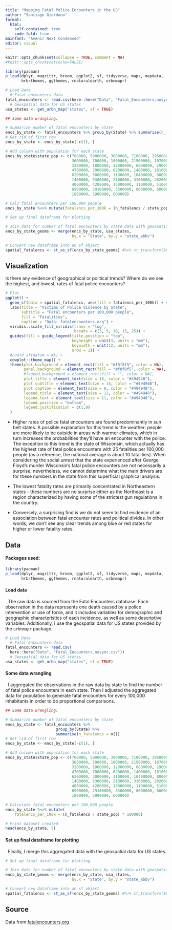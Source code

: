 ```yaml
---
title: "Mapping Fatal Police Encounters in the US"
author: "Santiago Giordano"
format: 
  html: 
    self-contained: true
    code-fold: true
mainfont: "Avenir Next Condensed"
editor: visual
---
```


```r
knitr::opts_chunk$set(collapse = TRUE, comment = NA)
#knitr::opts_chunk$set(echo=FALSE)
```

```r
library(pacman)
p_load(dplyr, magrittr, broom, ggplot2, sf, tidyverse, maps, mapdata, 
       hrbrthemes, ggthemes, rnaturalearth, urbnmapr)
```


```r
# Load Data
  # Fatal encounters data
fatal_encounters <- read.csv(here::here("Data", "Fatal_Encounters.nosync.csv"))
  # Geospatial data for US states
usa_states <- get_urbn_map("states", sf = TRUE)
```

```r
## Some data wrangling:

# Summarize number of fatal encounters by state
encs_by_state <- fatal_encounters %>% group_by(State) %>% summarise(n_fatalencs = n())
# Get rid of first row
encs_by_state <- encs_by_state[-c(1), ] 

# Add column with population for each state
encs_by_state$state_pop <- c(700000, 5000000, 3000000, 7100000, 39500000, 5700000, 
                             3600000, 700000, 1000000, 21500000, 10700000, 1500000,
                             3200000, 1800000, 12800000, 6800000, 2900000, 4500000,
                             4700000, 7000000, 6200000, 1400000, 10100000, 5700000,
                             6200000, 3000000, 1100000, 10400000, 800000, 2000000,
                             1400000, 9300000, 2100000, 3100000, 20200000, 11800000,
                             4000000, 4200000, 13000000, 1100000, 5100000, 900000,
                             6900000, 29100000, 3300000, 8600000, 600000, 7700000,
                             1800000, 5900000, 600000)

# Calc fatal encounters per 100,000 people
encs_by_state %<>% mutate(fatalencs_per_100k = (n_fatalencs / state_pop) * 100000)
```

```r
# Set up final dataframe for plotting

# Join data for number of fatal encounters by state data with geospatial data of US state
encs_by_state_geoms <- merge(encs_by_state, usa_states, 
                             by.x = "State", by.y = "state_abbv")

# Convert new dataframe into an sf object
spatial_fatalencs <- st_as_sf(encs_by_state_geoms) #%>% st_transform(8857)
```


## Visualization

Is there any evidence of geographical or political trends? Where do we see the highest, and lowest, rates of fatal police encounters?

```r
# Plot
ggplot() +
  geom_sf(data = spatial_fatalencs, aes(fill = fatalencs_per_100k)) + #, col = "grey40"
  labs(title = "Victims of Police Violence by State",
       subtitle = "Fatal encounters per 100,000 people",
       fill = "Fatalities", 
       caption = "Data: fatalencounters.org") +
  viridis::scale_fill_viridis(trans = "log", 
                              breaks = c(3, 5, 10, 15, 25)) +
  guides(fill = guide_legend(title.position = "top", 
                             keyheight = unit(3, units = "mm"),
                             keywidth = unit(12, units = "mm"),
                             nrow = 1)) +
  #coord_sf(datum = NA) +
  cowplot::theme_map() + 
  theme(plot.background = element_rect(fill = "#f8f8f5", color = NA),
        panel.background = element_rect(fill = "#f8f8f5", color = NA),
        #legend.background = element_rect(fill = "", color = NA),
        plot.title = element_text(size = 18, color = "#494948"),
        plot.subtitle = element_text(size = 14, color = "#494948"),
        plot.caption = element_text(size = 8, color = "#494948"),
        legend.title = element_text(size = 12, color = "#494948"),
        legend.text = element_text(size = 11, color = "#494948"),
        legend.position = "bottom",
        legend.justification = c(1,0)
  )
```


- Higher rates of police fatal encounters are found predominantly in sun belt states. A possible explanation for this trend is the weather: people are more likely to be outside in areas with warmer climates, which in turn increases the probabilities they'll have an encounter with the police. The exception to this trend is the state of Wisconsin, which actually has the highest rate of fatal police encounters with 25 fatalities per 100,000 people (as a reference, the national average is about 10 fatalities). When considering the social unrest that the state experienced after George Floyd's murder Wisconsin's fatal police encounters are not necessarily a surprise; nevertheless, we cannot determine what the main drivers are for these numbers in the state from this superficial graphical analysis. 

- The lowest fatality rates are primarily concentrated in Northeastern states - these numbers are no surprise either as the Northeast is a region characterized by having some of the strictest gun regulations in the country.

- Conversely, a surprising find is we do not seem to find evidence of an association between fatal encounter rates and political divides. In other words, we don't see any clear trends among blue or red states for higher or lower fatality rates. 



## Data

#### Packages used: 
```r
library(pacman)
p_load(dplyr, magrittr, broom, ggplot2, sf, tidyverse, maps, mapdata, 
       hrbrthemes, ggthemes, rnaturalearth, urbnmapr)
```

#### Load data

|   The raw data is sourced from the Fatal Encounters database. Each observation in the data represents one death caused by a police intervention or use of force, and it includes variables for demographic and geographic characteristics of each incidence, as well as some descriptive variables. Additionally, I use the geospatial data for US states provided by the `urbnmapr` package.

```r
# Load Data
  # Fatal encounters data
fatal_encounters <- read.csv(
  here::here("Data", "Fatal_Encounters.nosync.csv"))
  # Geospatial data for US states
usa_states <- get_urbn_map("states", sf = TRUE)
```

#### Some data wrangling

|   I aggregated the observations in the raw data by state to find the number of fatal police encounters in each state. Then I adjusted the aggregated data for population to generate fatal encounters for every 100,000 inhabitants in order to do proportional comparisons. 

```r
## Some data wrangling:

# Summarize number of fatal encounters by state
encs_by_state <- fatal_encounters %>% 
                      group_by(State) %>% 
                      summarise(n_fatalencs = n())
# Get rid of first row
encs_by_state <- encs_by_state[-c(1), ] 

# Add column with population for each state
encs_by_state$state_pop <- c(700000, 5000000, 3000000, 7100000, 39500000, 5700000, 
                             3600000, 700000, 1000000, 21500000, 10700000, 1500000,
                             3200000, 1800000, 12800000, 6800000, 2900000, 4500000,
                             4700000, 7000000, 6200000, 1400000, 10100000, 5700000,
                             6200000, 3000000, 1100000, 10400000, 800000, 2000000,
                             1400000, 9300000, 2100000, 3100000, 20200000, 11800000,
                             4000000, 4200000, 13000000, 1100000, 5100000, 900000,
                             6900000, 29100000, 3300000, 8600000, 600000, 7700000,
                             1800000, 5900000, 600000)

# Calculate fatal encounters per 100,000 people
encs_by_state %<>% mutate(
    fatalencs_per_100k = (n_fatalencs / state_pop) * 100000)

# Print dataset created
head(encs_by_state, 5)

```


#### Set up final dataframe for plotting

|   Finally, I merge this aggregated data with the geospatial data for US states.

```r
# Set up final dataframe for plotting

# Join data for number of fatal encounters by state data with geospatial data of US state
encs_by_state_geoms <- merge(encs_by_state, usa_states, 
                             by.x = "State", by.y = "state_abbv")

# Convert new dataframe into an sf object
spatial_fatalencs <- st_as_sf(encs_by_state_geoms) #%>% st_transform(8857)
```



## Source

Data from [fatalencounters.org](https://fatalencounters.org)